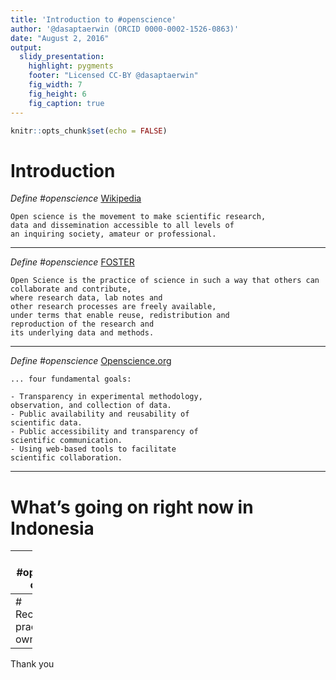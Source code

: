 ```yaml
---
title: 'Introduction to #openscience'
author: '@dasaptaerwin (ORCID 0000-0002-1526-0863)'
date: "August 2, 2016"
output:
  slidy_presentation:
    highlight: pygments
    footer: "Licensed CC-BY @dasaptaerwin"
    fig_width: 7
    fig_height: 6
    fig_caption: true
---
```


```r
knitr::opts_chunk$set(echo = FALSE)
```


# Introduction

*Define #openscience* [Wikipedia](https://en.wikipedia.org/wiki/Open_science)

```
Open science is the movement to make scientific research, 
data and dissemination accessible to all levels of 
an inquiring society, amateur or professional.
```
----

*Define #openscience* [FOSTER](https://www.fosteropenscience.eu/foster-taxonomy/open-science-definition)

```
Open Science is the practice of science in such a way that others can collaborate and contribute,
where research data, lab notes and 
other research processes are freely available, 
under terms that enable reuse, redistribution and 
reproduction of the research and 
its underlying data and methods. 
```

----

*Define #openscience* [Openscience.org](http://www.openscience.org/blog/?p=269)

```
... four fundamental goals:

- Transparency in experimental methodology, 
observation, and collection of data.
- Public availability and reusability of 
scientific data.
- Public accessibility and transparency of 
scientific communication.
- Using web-based tools to facilitate 
scientific collaboration.
```
----

# What's going on right now in Indonesia

----
# How #openscience can help


----
# Recommended practices (my own)


----

Thank you